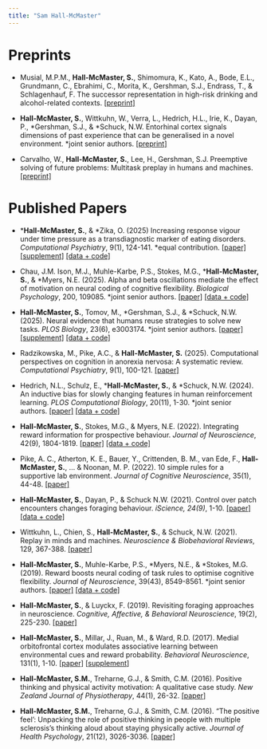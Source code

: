 ```yaml
---
title: "Sam Hall-McMaster"
---
```


# Preprints
- Musial, M.P.M., **Hall-McMaster, S.**, Shimomura, K., Kato, A., Bode, E.L., Grundmann, C., Ebrahimi, C., Morita, K., Gershman, S.J., Endrass, T., & Schlagenhauf, F. The successor representation in high-risk drinking and alcohol-related contexts. [[preprint]](assets/files/publications/Musial_etal_preprint.pdf) <!-- (https://osf.io/preprints/psyarxiv/rmdqk_v1) -->

- **Hall-McMaster, S.**, Wittkuhn, W., Verra, L., Hedrich, H.L., Irie, K., Dayan, P., \*Gershman, S.J., & \*Schuck, N.W. Entorhinal cortex signals dimensions of past experience that can be generalised in a novel environment. \*joint senior authors. [[preprint]](https://www.biorxiv.org/content/10.1101/2025.08.01.668096v1)

- Carvalho, W., **Hall-McMaster, S.**, Lee, H., Gershman, S.J. Preemptive solving of future problems: Multitask preplay in humans and machines. [[preprint]](https://arxiv.org/abs/2507.05561)

# Published Papers
- \***Hall-McMaster, S.**, & \*Zika, O. (2025) Increasing response vigour under time pressure as a transdiagnostic marker of eating disorders. *Computational Psychiatry*, 9(1), 124-141. *equal contribution. [[paper]](assets/files/publications/Hall-McMaster_Zika_CP_2025.pdf) [[supplement]](assets/files/publications/Hall-McMaster_Zika_CP_2025_SI.pdf) [[data + code]](https://github.com/ozika/ed-foraging-hall-mcmaster-and-zika)

- Chau, J.M. Ison, M.J., Muhle-Karbe, P.S., Stokes, M.G., \***Hall-McMaster, S.**, & \*Myers, N.E. (2025). Alpha and beta oscillations mediate the effect of motivation on neural coding of cognitive flexibility. *Biological Psychology*, 200, 109085. \*joint senior authors. [[paper]](assets/files/publications/Delgado_etal_BP_2025.pdf) [[data + code]](https://github.com/JuanMChau/AlphaBetaOscillations)

- **Hall-McMaster, S.**, Tomov, M., \*Gershman, S.J., & \*Schuck, N.W. (2025). Neural evidence that humans reuse strategies to solve new tasks. *PLOS Biology*, 23(6), e3003174. \*joint senior authors. [[paper]](assets/files/publications/Hall-McMaster_etal_PB_2025.pdf) [[supplement]](assets/files/publications/Hall-McMaster_etal_PB_2025_SI.docx) [[data + code]](https://gin.g-node.org/sam.hall-mcmaster)

- Radzikowska, M., Pike, A.C., & **Hall-McMaster, S.** (2025). Computational perspectives on cognition in anorexia nervosa: A systematic review. *Computational Psychiatry*, 9(1), 100-121. [[paper]](assets/files/publications/Radzikowska_etal_CP_2025.pdf) 

- Hedrich, N.L., Schulz, E., \***Hall-McMaster, S.**, & \*Schuck, N.W. (2024). An inductive bias for slowly changing features in human reinforcement learning. *PLOS Computational Biology*, 20(11), 1-30. \*joint senior authors. [[paper]](assets/files/publications/Hedrich_etal_PCB_2024.pdf) [[data + code]](https://github.com/noahedrich/slow_prior/tree/main)

- **Hall-McMaster, S.**, Stokes, M.G., & Myers, N.E. (2022). Integrating reward information for prospective behaviour. *Journal of Neuroscience*, 42(9), 1804-1819. [[paper]](assets/files/publications/Hall-McMaster_etal_JNeuro_2022.pdf) [[data + code]](https://osf.io/vwd3k/)

- Pike, A. C., Atherton, K. E., Bauer, Y., Crittenden, B. M., van Ede, F., **Hall-McMaster, S.**, ... & Noonan, M. P. (2022). 10 simple rules for a supportive lab environment. *Journal of Cognitive Neuroscience*, 35(1), 44-48. [[paper]](assets/files/publications/Pike_etal_JCogNeuro_2022.pdf)

- **Hall-McMaster, S.**, Dayan, P., & Schuck N.W. (2021). Control over patch encounters changes foraging behaviour. *iScience, 24(9)*, 1-10. [[paper]](assets/files/publications/Hall-McMaster_etal_iScience_2021.pdf) [[data + code]](https://osf.io/c4trj/)

- Wittkuhn, L., Chien, S., **Hall-McMaster, S.**, & Schuck, N.W. (2021). Replay in minds and machines. *Neuroscience & Biobehavioral Reviews*, 129, 367-388. [[paper]](assets/files/publications/Wittkuhn_etal_NBBR_2021.pdf)

- **Hall-McMaster, S.**, Muhle-Karbe, P.S., \*Myers, N.E., & \*Stokes, M.G. (2019). Reward boosts neural coding of task rules to optimise cognitive flexibility. *Journal of Neuroscience*, 39(43), 8549-8561. \*joint senior authors. [[paper]](assets/files/publications/Hall-McMaster_etal_JNeuro_2019.pdf) [[data + code]](https://osf.io/kuzye/)

- **Hall-McMaster, S.**, & Luyckx, F. (2019). Revisiting foraging approaches in neuroscience. *Cognitive, Affective, & Behavioral Neuroscience*, 19(2), 225-230. [[paper]](assets/files/publications/Hall-McMaster_Luyckx_CABN_2019.pdf)

- **Hall-McMaster, S.**, Millar, J., Ruan, M., & Ward, R.D. (2017). Medial orbitofrontal cortex modulates associative learning between environmental cues and reward probability. *Behavioral Neuroscience*, 131(1), 1-10. [[paper]](assets/files/publications/Hall-McMaster_etal_BNeuro_2017.pdf) [[supplement](assets/files/publications/Hall-McMaster_etal_BNeuro_2017_SI.docx)]

- **Hall-McMaster, S.M.**, Treharne, G.J., & Smith, C.M. (2016). Positive thinking and physical activity motivation: A qualitative case study. *New Zealand Journal of Physiotherapy*, 44(1), 26-32. [[paper]](assets/files/publications/Hall-McMaster_etal_NZJP_2016.pdf)

- **Hall-McMaster, S.M.**, Treharne, G.J., & Smith, C.M. (2016). “The positive feel’: Unpacking the role of positive thinking in people with multiple sclerosis’s thinking aloud about staying physically active. *Journal of Health Psychology*, 21(12), 3026-3036. [[paper]](assets/files/publications/Hall-McMaster_etal_JHP_2016.pdf)

